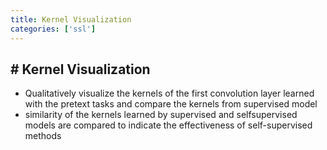 ```yaml
---
title: Kernel Visualization
categories: ['ssl']
---
```


## # Kernel Visualization
- Qualitatively visualize the kernels of the first convolution layer learned with the pretext tasks and compare the kernels from supervised model 
- similarity of the kernels learned by supervised and selfsupervised models are compared to indicate the effectiveness of self-supervised methods



